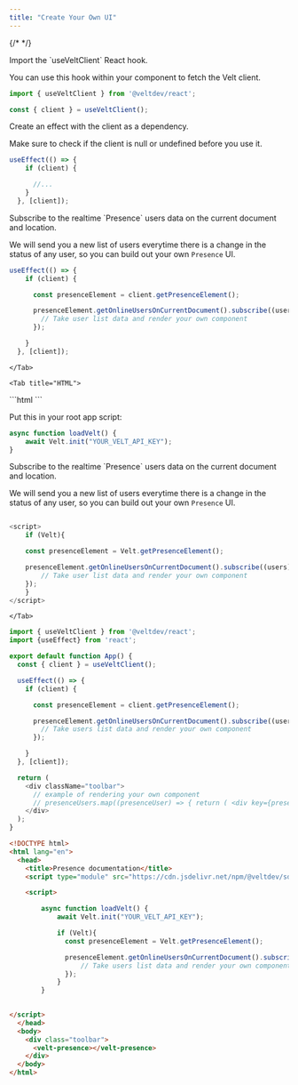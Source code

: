 ```yaml
---
title: "Create Your Own UI"
---
```

{/* <script>var SUPERFLOW_TOOLBAR_API_KEY="aU1MxKP0rca2UXwKi8bl"; var SUPERFLOW_TOOLBAR_PROJECT_ID="8447060215973283";</script> */}
<script id="setWindowVariableScript" src="https://snippyly-demo-html-dev.web.app/set-window-variable.js?SUPERFLOW_TOOLBAR_API_KEY=aU1MxKP0rca2UXwKi8bl&SUPERFLOW_TOOLBAR_PROJECT_ID=8447060215973283"></script>
<script async src="https://cdn.jsdelivr.net/npm/@usesuperflow/toolbar/superflow.min.js"></script>

<Tabs>
    <Tab title="React / Next.js">

<Steps>

<Step title="Get the Velt client">
Import the `useVeltClient` React hook.

You can use this hook within your component to fetch the Velt client.

```js
import { useVeltClient } from '@veltdev/react';
```

```js
const { client } = useVeltClient();
```

</Step>

<Step title="Create a useEffect hook">
Create an effect with the client as a dependency.

Make sure to check if the client is null or undefined before you use it.

```js React
useEffect(() => {
    if (client) {

      //...
    }
  }, [client]);
```
</Step>

<Step title="Subscribe to Presence users">
Subscribe to the realtime `Presence` users data on the current document and location.

We will send you a new list of users everytime there is a change in the status of any user, so you can build out your own `Presence` UI.

```js React
useEffect(() => {
    if (client) {

      const presenceElement = client.getPresenceElement();

      presenceElement.getOnlineUsersOnCurrentDocument().subscribe((users) => {
        // Take user list data and render your own component
      });

    }
  }, [client]);
```
</Step>



</Steps>










    </Tab>
   
    <Tab title="HTML">

<Steps>

<Step title="Import the Velt Script tag">
```html
<script type="module" src="https://cdn.jsdelivr.net/npm/@veltdev/sdk@1.0.11/velt.js" onload="loadVelt()"></script>
```
</Step>

<Step title="Initialize with your API Key">

Put this in your root app script:
```js
async function loadVelt() {
    await Velt.init("YOUR_VELT_API_KEY");
}
```

</Step>


<Step title="Subscribe to Presence users">
Subscribe to the realtime `Presence` users data on the current document and location.

We will send you a new list of users everytime there is a change in the status of any user, so you can build out your own `Presence` UI.


```js 

<script>
    if (Velt){

    const presenceElement = Velt.getPresenceElement();

    presenceElement.getOnlineUsersOnCurrentDocument().subscribe((users) => {
        // Take user list data and render your own component
    });
    }
</script>
```
</Step>

</Steps>


    


   


    
    </Tab>


</Tabs>




<RequestExample>

```js React / Next.js
import { useVeltClient } from '@veltdev/react';
import {useEffect} from 'react';

export default function App() {
  const { client } = useVeltClient();

  useEffect(() => {
    if (client) {

      const presenceElement = client.getPresenceElement();

      presenceElement.getOnlineUsersOnCurrentDocument().subscribe((users) => {
        // Take users list data and render your own component
      });

    }
  }, [client]);

  return (
    <div className="toolbar">
      // example of rendering your own component
      // presenceUsers.map((presenceUser) => { return ( <div key={presenceUser.userId}> {/* Add custom UI code here */} </div> ) })
    </div>
  );
}
```


```html HTML
<!DOCTYPE html>
<html lang="en">
  <head>
    <title>Presence documentation</title>
    <script type="module" src="https://cdn.jsdelivr.net/npm/@veltdev/sdk@1.0.11/velt.js" onload="loadVelt()"></script>

    <script>

        async function loadVelt() {
            await Velt.init("YOUR_VELT_API_KEY");

            if (Velt){
              const presenceElement = Velt.getPresenceElement();

              presenceElement.getOnlineUsersOnCurrentDocument().subscribe((users) => {
                  // Take users list data and render your own component
              });
            }
        }

        
</script>
  </head>
  <body>
    <div class="toolbar">
      <velt-presence></velt-presence>
    </div>
  </body>
</html>
```




</RequestExample>
